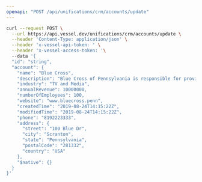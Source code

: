 ```yaml
---
openapi: "POST /api/unifications/crm/accounts/update"
---
```


<RequestExample>

```bash Request
curl --request POST \
  --url https://api.vessel.dev/unifications/crm/accounts/update \
  --header 'Content-Type: application/json' \
  --header 'x-vessel-api-token: ' \
  --header 'x-vessel-access-token: '\ 
  --data '{
  "id": "string",
  "account": {
    "name": "Blue Cross",
    "description": "Blue Cross of Pennsylvania is responsible for providing services to the good people of Scranton",
    "industry": "TV and Media",
    "annualRevenue": 10000000,
    "numberOfEmployees": 100,
    "website": "www.bluecross.penn",
    "createdTime": "2019-08-24T14:15:22Z",
    "modifiedTime": "2019-08-24T14:15:22Z",
    "phone": "8192223333",
    "address": {
      "street": "100 Blue Dr",
      "city": "Scranton",
      "state": "Pennsylvania",
      "postalCode": "281332",
      "country": "USA"
    },
    "$native": {}
  }
}'
```

</RequestExample>


      